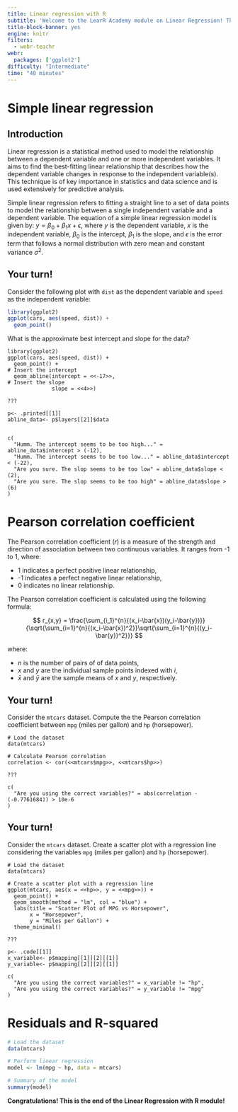 ```yaml
---
title: Linear regression with R
subtitle: 'Welcome to the LearR Academy module on Linear Regression! This module is designed to introduce you to the concepts and techniques of linear regression, an widely used tool in the field of statistics, data science, and machine learning. Through this module, you will explore the mathematical principles underlying linear regression, learn how to build and evaluate models using R, and understand the practical applications of these models in real-world scenarios. Whether you are predicting housing prices or forecasting sales, this module will equip you with the skills and knowledge to leverage the power of linear regression for insightful data analysis and informed decision-making.'
title-block-banner: yes
engine: knitr
filters:
  - webr-teachr
webr:
  packages: ['ggplot2']
difficulty: "Intermediate"
time: "40 minutes"
---
```


# Simple linear regression

## Introduction
Linear regression is a statistical method used to model the relationship between a dependent variable and one or more independent variables. It aims to find the best-fitting linear relationship that describes how the dependent variable changes in response to the independent variable(s). This technique is of key importance in statistics and data science and is used extensively for predictive analysis.

Simple linear regression refers to fitting a straight line to a set of data points to model the relationship between a single independent variable and a dependent variable. The equation of a simple linear regression model is given by: 
$y = \beta_0 + \beta_1x + \epsilon$,
where $y$ is the dependent variable, $x$ is the independent variable, $\beta_0$ is the intercept, $\beta_1$ is the slope, and $\epsilon$ is the error term that follows a normal distribution with zero mean and constant variance $\sigma^2$.

:::{.callout-caution}
## Your turn!
Consider the following plot with `dist` as the dependent variable and `speed` as the independent variable:

```r
library(ggplot2)
ggplot(cars, aes(speed, dist)) +
  geom_point()
```

What is the approximate best intercept and slope for the data?
:::


```webr-teachr
library(ggplot2)
ggplot(cars, aes(speed, dist)) +
  geom_point() + 
# Insert the intercept
  geom_abline(intercept = <<-17>>, 
# Insert the slope
              slope = <<4>>)

???

p<- .printed[[1]]
abline_data<- p$layers[[2]]$data


c(
  "Humm. The intercept seems to be too high..." = abline_data$intercept > (-12),
  "Humm. The intercept seems to be too low..." = abline_data$intercept < (-22),
  "Are you sure. The slop seems to be too low" = abline_data$slope < (2),  
  "Are you sure. The slop seems to be too high" = abline_data$slope > (6) 
)
```





# Pearson correlation coefficient #

The Pearson correlation coefficient ($r$) is a measure of the strength and direction of association between two continuous variables. It ranges from -1 to 1, where:

- 1 indicates a perfect positive linear relationship,
- -1 indicates a perfect negative linear relationship,
- 0 indicates no linear relationship.

The Pearson correlation coefficient is calculated using the following formula:

$$
r_{x,y} = \frac{\sum_{i_1}^{n}{(x_i-\bar{x})(y_i-\bar{y})}} {\sqrt{\sum_{i=1}^{n}{(x_i-\bar{x})^2}}\sqrt{\sum_{i=1}^{n}{(y_i-\bar{y})^2}}}
$$

where:

- $n$ is the number of pairs of of data points,
- $x$ and $y$ are the individual sample points indexed with $i$,
- $\bar{x}$ and $\bar{y}$ are the sample means of $x$ and $y$, respectively.


:::{.callout-caution}
## Your turn!
Consider the `mtcars` dataset. Compute the the Pearson correlation coefficient between `mpg` (miles per gallon) and `hp` (horsepower). 
:::

```webr-teachr
# Load the dataset
data(mtcars)

# Calculate Pearson correlation
correlation <- cor(<<mtcars$mpg>>, <<mtcars$hp>>)

???

c(
  "Are you using the correct variables?" = abs(correlation - (-0.7761684)) > 10e-6
)
```


:::{.callout-caution}
## Your turn!
Consider the `mtcars` dataset. Create a scatter plot with a regression line considering the variables `mpg` (miles per gallon) and `hp` (horsepower). 
:::

```webr-teachr
# Load the dataset
data(mtcars)

# Create a scatter plot with a regression line
ggplot(mtcars, aes(x = <<hp>>, y = <<mpg>>)) +
  geom_point() +
  geom_smooth(method = "lm", col = "blue") +
  labs(title = "Scatter Plot of MPG vs Horsepower",
       x = "Horsepower",
       y = "Miles per Gallon") +
  theme_minimal()

???

p<- .code[[1]]
x_variable<- p$mapping[[1]][2][[1]]
y_variable<- p$mapping[[2]][2][[1]]

c(
  "Are you using the correct variables?" = x_variable != "hp", 
  "Are you using the correct variables?" = y_variable != "mpg" 
)
```



# Residuals and R-squared













```r
# Load the dataset
data(mtcars)

# Perform linear regression
model <- lm(mpg ~ hp, data = mtcars)

# Summary of the model
summary(model)
```






**Congratulations! This is the end of the Linear Regression with R module!**
